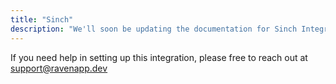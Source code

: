 ```yaml
---
title: "Sinch"
description: "We'll soon be updating the documentation for Sinch Integration"
---
```


If you need help in setting up this integration, please free to reach out at
[support@ravenapp.dev](mailto:support@ravenapp.dev)
